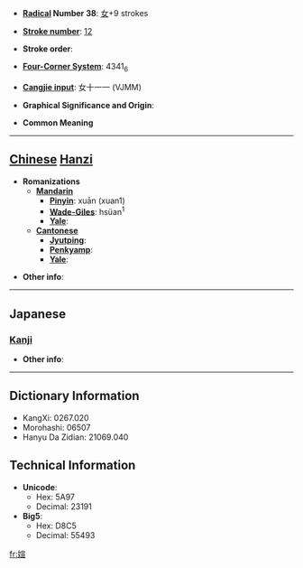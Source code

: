 * '''[[Wiktionary:Chinese radical index| Radical]] Number 38''': [[Wiktionary:Chinese radical index 女|女]]+9 strokes

* '''[[Wiktionary:Chinese total strokes index|Stroke number]]''': [[Wiktionary:Chinese total strokes index 12|12]]

* '''Stroke order''': 

* '''[[Wiktionary:Chinese four corner index|Four-Corner System]]''': 4341<sub>6</sub>

* '''[[Wiktionary:Chinese Cangjie index|Cangjie input]]''': 女十一一 (VJMM)

* '''Graphical Significance and Origin''': 

* '''Common Meaning'''

----

== [[Chinese]] [[Hanzi]] ==

* '''Romanizations'''
** '''[[Mandarin]]'''
*** '''[[Pinyin]]''': xuān (xuan1)
*** '''[[Wade-Giles]]''': hsüan<sup>1</sup>
*** '''[[Yale]]''': 
** '''[[Cantonese]]'''
*** '''[[Jyutping]]''':
*** '''[[Penkyamp]]''': 
*** '''[[Yale]]''': 

* '''Other info''': 

----

==Japanese==
===[[Kanji]]===
{{kanji|on readings=[[けん]] (ken), [[かん]] (kan), [[せん]] (sen)
|kun readings=
}}

* '''Other info''':  

----

== Dictionary Information ==

* KangXi: 0267.020
* Morohashi: 06507
* Hanyu Da Zidian: 21069.040

== Technical Information ==

* '''Unicode''':
** Hex: 5A97
** Decimal: 23191
* '''Big5''':
** Hex: D8C5
** Decimal: 55493

[[fr:媗]]